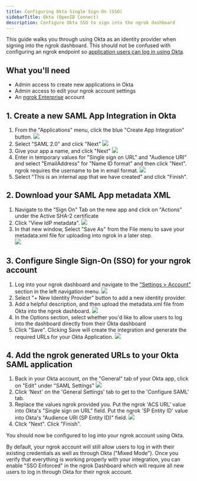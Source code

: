 ```yaml
---
title: Configuring Okta Single Sign-On (SSO)
sidebarTitle: Okta (OpenID Connect)
description: Configure Okta SSO to sign into the ngrok dashboard
---
```


This guide walks you through using Okta as an identity provider when signing into the ngrok dashboard.
This should not be confused with configuring an ngrok endpoint so [application users can log in using Okta](/integrations/dashboard-sso/okta-dashboard-sso-oidc).

## What you'll need

- Admin access to create new applications in Okta
- Admin access to edit your ngrok account settings
- An [ngrok Enterprise](https://ngrok.com/pricing) account

## 1. Create a new SAML App Integration in Okta

1. From the "Applications" menu, click the blue "Create App Integration" button.
   ![](/img/howto/dash-sso/okta-create-app.png)
1. Select "SAML 2.0" and click "Next"
   ![](/img/howto/dash-sso/okta-create-app-1.png)
1. Give your app a name, and click "Next"
   ![](/img/howto/dash-sso/okta-name-app.png)
1. Enter in temporary values for "Single sign on URL" and "Audience URI" and select "EmailAddress" for "Name ID format" and then click "Next". ngrok requires the username to be in email format.
   ![](/img/howto/dash-sso/okta-nameid-format.png)
1. Select "This is an internal app that we have created" and click "Finish".

## 2. Download your SAML App metadata XML

1. Navigate to the "Sign On" Tab on the new app and click on "Actions" under the Active SHA-2 certificate
1. Click "View IdP metadata".
   ![](../img/okta/img/okta-view-cert.png)
1. In that new window, Select "Save As" from the File menu to save your metadata.xml file for uploading into ngrok in a later step.  
   ![](../img/okta/img/okta-save-as-xml.png)

## 3. Configure Single Sign-On (SSO) for your ngrok account

1. Log into your ngrok dashboard and navigate to the ["Settings > Account"](https://dashboard.ngrok.com/settings) section in the left navigation menu.
   ![](/img/howto/dash-sso/okta-ngrok-account-settings.png)
1. Select "+ New Identity Provider" button to add a new identity provider.
1. Add a helpful description, and then upload the metadata.xml file from Okta into the ngrok dashboard.
   ![](/img/howto/dash-sso/okta-ngrok-config-options.png)
1. In the Options section, select whether you'd like to allow users to log into the dashboard directly from their Okta dashboard
1. Click "Save". Clicking Save will create the integration and generate the required URLs for your Okta Application.
   ![](/img/howto/dash-sso/okta-ngrok-required-urls.png)

## 4. Add the ngrok generated URLs to your Okta SAML application

1. Back in your Okta account, on the "General" tab of your Okta app, click on "Edit" under "SAML Settings"
   ![](/img/howto/dash-sso/okta-edit-app.png)
1. Click 'Next' on the 'General Settings' tab to get to the 'Configure SAML' tab.
1. Replace the values ngrok provided you. Put the ngrok 'ACS URL' value into Okta's "Single sign on URL" field. Put the ngrok 'SP Entity ID' value into Okta's "Audience URI (SP Entity ID)" field.
   ![](/img/howto/dash-sso/okta-temp-urls.png)
1. Click "Next". Click "Finish".

You should now be configured to log into your ngrok account using Okta.

By default, your ngrok account will still allow users to log in with their existing credentials as well as through Okta ("Mixed Mode"). Once you verify that everything is working properly with your integration, you can enable "SSO Enforced" in the ngrok Dashboard which will require all new users to log in through Okta for their ngrok account.
